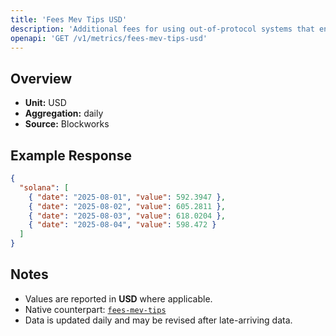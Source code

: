 ```yaml
---
title: 'Fees Mev Tips USD'
description: 'Additional fees for using out-of-protocol systems that enables users to send transactions, or a bundle of transactions, to block builders or leaders for faster transaction execution, MEV capture, or MEV protection.'
openapi: 'GET /v1/metrics/fees-mev-tips-usd'
---
```


## Overview

- **Unit:** USD
- **Aggregation:** daily
- **Source:** Blockworks



## Example Response

```json
{
  "solana": [
    { "date": "2025-08-01", "value": 592.3947 },
    { "date": "2025-08-02", "value": 605.2811 },
    { "date": "2025-08-03", "value": 618.0204 },
    { "date": "2025-08-04", "value": 598.472 }
  ]
}
```

## Notes
- Values are reported in **USD** where applicable.
- Native counterpart: [`fees-mev-tips`](/api-reference/metrics/solana/fees-mev-tips)
- Data is updated daily and may be revised after late-arriving data.
